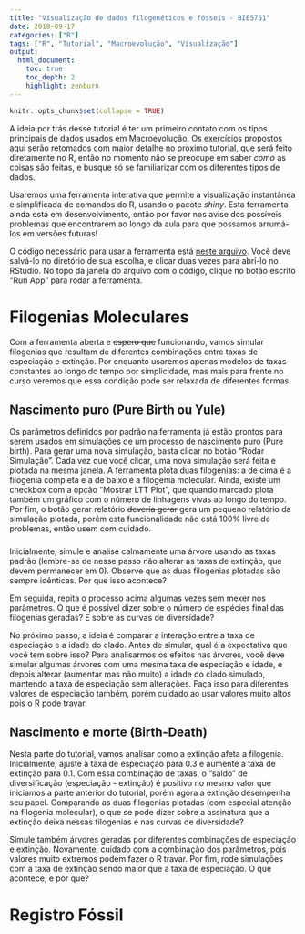 ```yaml
---
title: "Visualização de dados filogenéticos e fósseis - BIE5751"
date: 2018-09-17
categories: ["R"]
tags: ["R", "Tutorial", "Macroevolução", "Visualização"]
output:
  html_document:
    toc: true
    toc_depth: 2
    highlight: zenburn
---
```


```r
knitr::opts_chunk$set(collapse = TRUE)
```

A ideia por trás desse tutorial é ter um primeiro contato com os tipos principais de dados usados em Macroevolução. Os exercícios propostos aqui serão retomados com maior detalhe no próximo tutorial, que será feito diretamente no R, então no momento não se preocupe em saber *como* as coisas são feitas, e busque só se familiarizar com os diferentes tipos de dados.

Usaremos uma ferramenta interativa que permite a visualização instantânea e simplificada de comandos do R, usando o pacote *shiny*. Esta ferramenta ainda está em desenvolvimento, então por favor nos avise dos possíveis problemas que encontrarem ao longo da aula para que possamos arrumá-los em versões futuras!

O código necessário para usar a ferramenta está [neste arquivo](https://resources.gburin.com). Você deve salvá-lo no diretório de sua escolha, e clicar duas vezes para abrí-lo no RStudio. No topo da janela do arquivo com o código, clique no botão escrito "Run App" para rodar a ferramenta.


# Filogenias Moleculares

Com a ferramenta aberta e ~~espero que~~ funcionando, vamos simular filogenias que resultam de diferentes combinações entre taxas de especiação e extinção. Por enquanto usaremos apenas modelos de taxas constantes ao longo do tempo por simplicidade, mas mais para frente no curso veremos que essa condição pode ser relaxada de diferentes formas.

## Nascimento puro (Pure Birth ou Yule)

Os parâmetros definidos por padrão na ferramenta já estão prontos para serem usados em simulações de um processo de nascimento puro (Pure birth). Para gerar uma nova simulação, basta clicar no botão "Rodar Simulação". Cada vez que você clicar, uma nova simulação será feita e plotada na mesma janela. A ferramenta plota duas filogenias: a de cima é a filogenia completa e a de baixo é a filogenia molecular. Ainda, existe um checkbox com a opção "Mostrar LTT Plot", que quando marcado plota também um gráfico com o número de linhagens vivas ao longo do tempo. Por fim, o botão gerar relatório ~~deveria gerar~~ gera um pequeno relatório da simulação plotada, porém esta funcionalidade não está 100% livre de problemas, então usem com cuidado.

###

Inicialmente, simule e analise calmamente uma árvore usando as taxas padrão (lembre-se de nesse passo não alterar as taxas de extinção, que devem permanecer em 0). Observe que as duas filogenias plotadas são sempre idênticas. Por que isso acontece?

Em seguida, repita o processo acima algumas vezes sem mexer nos parâmetros. O que é possível dizer sobre o número de espécies final das filogenias geradas? E sobre as curvas de diversidade?

No próximo passo, a ideia é comparar a interação entre a taxa de especiação e a idade do clado. Antes de simular, qual é a expectativa que você tem sobre isso? Para analisarmos os efeitos nas árvores, você deve simular algumas árvores com uma mesma taxa de especiação e idade, e depois alterar (aumentar mas não muito) a idade do clado simulado, mantendo a taxa de especiação sem alterações. Faça isso para diferentes valores de especiação também, porém cuidado ao usar valores muito altos pois o R pode travar.

## Nascimento e morte (Birth-Death)

Nesta parte do tutorial, vamos analisar como a extinção afeta a filogenia. Inicialmente, ajuste a taxa de especiação para 0.3 e aumente a taxa de extinção para 0.1. Com essa combinação de taxas, o "saldo" de diversificação (especiação - extinção) é positivo no mesmo valor que iniciamos a parte anterior do tutorial, porém agora a extinção desempenha seu papel. Comparando as duas filogenias plotadas (com especial atenção na filogenia molecular), o que se pode dizer sobre a assinatura que a extinção deixa nessas filogenias e nas curvas de diversidade?

Simule também árvores geradas por diferentes combinações de especiação e extinção. Novamente, cuidado com a combinação dos parâmetros, pois valores muito extremos podem fazer o R travar. Por fim, rode simulações com a taxa de extinção sendo maior que a taxa de especiação. O que acontece, e por que?


# Registro Fóssil


